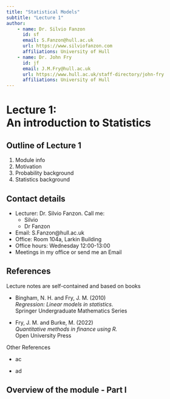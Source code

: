 ```yaml
---
title: "Statistical Models"
subtitle: "Lecture 1"
author: 
    - name: Dr. Silvio Fanzon
      id: sf
      email: S.Fanzon@hull.ac.uk
      url: https://www.silviofanzon.com
      affiliations: University of Hull
    - name: Dr. John Fry
      id: jf
      email: J.M.Fry@hull.ac.uk
      url: https://www.hull.ac.uk/staff-directory/john-fry
      affiliations: University of Hull
---
```



# Lecture 1: <br>An introduction to Statistics {background-color="#cc0164" visibility="uncounted"}




## Outline of Lecture 1

1. Module info
2. Motivation
3. Probability background
4. Statistics background




## Contact details

- Lecturer: Dr. Silvio Fanzon. Call me:
  * Silvio
  * Dr Fanzon

- Email: S.Fanzon@hull.ac.uk
- Office: Room 104a, Larkin Building
- Office hours: Wednesday 12:00-13:00
- Meetings in my office or send me an Email




## References

Lecture notes are self-contained and based on books

- Bingham, N. H. and Fry, J. M. (2010) <br> *Regression: Linear models in statistics.* <br> Springer Undergraduate Mathematics Series

- Fry, J. M. and Burke, M. (2022) <br>*Quantitative methods in finance using R.* <br>Open University Press

Other References

- ac

- ad



## Overview of the module - Part I



